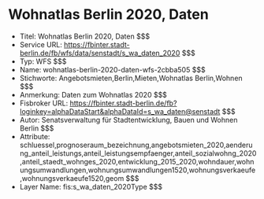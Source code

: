 # Wohnatlas Berlin 2020, Daten
- Titel: Wohnatlas Berlin 2020, Daten $$$
- Service URL: https://fbinter.stadt-berlin.de/fb/wfs/data/senstadt/s_wa_daten_2020 $$$
- Typ: WFS $$$
- Name: wohnatlas-berlin-2020-daten-wfs-2cbba505 $$$
- Stichworte: Angebotsmieten,Berlin,Mieten,Wohnatlas Berlin,Wohnen $$$
- Anmerkung: Daten zum Wohnatlas 2020 $$$
- Fisbroker URL: https://fbinter.stadt-berlin.de/fb?loginkey=alphaDataStart&alphaDataId=s_wa_daten@senstadt $$$
- Autor: Senatsverwaltung für Stadtentwicklung, Bauen und Wohnen Berlin $$$
- Attribute: schluessel,prognoseraum_bezeichnung,angebotsmieten_2020,aenderung_anteil_leistungs,anteil_leistungsempfaenger,anteil_sozialwohng_2020,anteil_staedt_wohnges_2020,entwicklung_2015_2020,wohndauer,wohnungsumwandlungen,wohnungsumwandlungen1520,wohnungsverkaeufe,wohnungsverkaeufe1520,geom $$$
- Layer Name: fis:s_wa_daten_2020Type $$$
